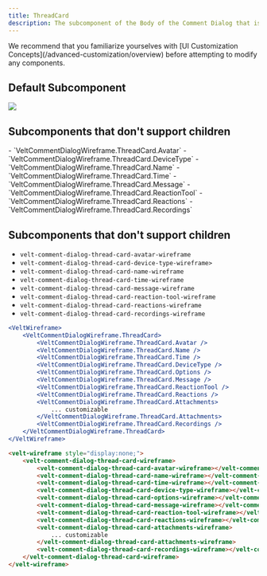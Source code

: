 ```yaml
---
title: ThreadCard
description: The subcomponent of the Body of the Comment Dialog that is used to show attachments added to a Comment reply.
---
```


<Note>
We recommend that you familiarize yourselves with [UI Customization Concepts](/advanced-customization/overview) before attempting to modify any components.
</Note>

## Default Subcomponent
![](/images/customization/threadcard-attachments.png)
## Subcomponents that don't support children
<Tabs>

<Tab title="React / Next.js">
- `VeltCommentDialogWireframe.ThreadCard.Avatar`
- `VeltCommentDialogWireframe.ThreadCard.DeviceType`
- `VeltCommentDialogWireframe.ThreadCard.Name`
- `VeltCommentDialogWireframe.ThreadCard.Time`
- `VeltCommentDialogWireframe.ThreadCard.Message`
- `VeltCommentDialogWireframe.ThreadCard.ReactionTool`
- `VeltCommentDialogWireframe.ThreadCard.Reactions`
- `VeltCommentDialogWireframe.ThreadCard.Recordings`

</Tab>
<Tab title="HTML">


## Subcomponents that don't support children

- `velt-comment-dialog-thread-card-avatar-wireframe`
- `velt-comment-dialog-thread-card-device-type-wireframe>`
- `velt-comment-dialog-thread-card-name-wireframe`
- `velt-comment-dialog-thread-card-time-wireframe`
- `velt-comment-dialog-thread-card-message-wireframe`
- `velt-comment-dialog-thread-card-reaction-tool-wireframe`
- `velt-comment-dialog-thread-card-reactions-wireframe`
- `velt-comment-dialog-thread-card-recordings-wireframe`

</Tab>

</Tabs>

<RequestExample>

```jsx React / Next.js
<VeltWireframe>
    <VeltCommentDialogWireframe.ThreadCard>
        <VeltCommentDialogWireframe.ThreadCard.Avatar />
        <VeltCommentDialogWireframe.ThreadCard.Name />
        <VeltCommentDialogWireframe.ThreadCard.Time />
        <VeltCommentDialogWireframe.ThreadCard.DeviceType />
        <VeltCommentDialogWireframe.ThreadCard.Options />
        <VeltCommentDialogWireframe.ThreadCard.Message />
        <VeltCommentDialogWireframe.ThreadCard.ReactionTool />
        <VeltCommentDialogWireframe.ThreadCard.Reactions />
        <VeltCommentDialogWireframe.ThreadCard.Attachments>
            ... customizable
        </VeltCommentDialogWireframe.ThreadCard.Attachments>    
        <VeltCommentDialogWireframe.ThreadCard.Recordings />
    </VeltCommentDialogWireframe.ThreadCard>
</VeltWireframe>
```

```HTML HTML
<velt-wireframe style="display:none;">
    <velt-comment-dialog-thread-card-wireframe>
        <velt-comment-dialog-thread-card-avatar-wireframe></velt-comment-dialog-thread-card-avatar-wireframe>
        <velt-comment-dialog-thread-card-name-wireframe></velt-comment-dialog-thread-card-name-wireframe>
        <velt-comment-dialog-thread-card-time-wireframe></velt-comment-dialog-thread-card-time-wireframe>
        <velt-comment-dialog-thread-card-device-type-wireframe></velt-comment-dialog-thread-card-device-type-wireframe>
        <velt-comment-dialog-thread-card-options-wireframe></velt-comment-dialog-thread-card-options-wireframe>
        <velt-comment-dialog-thread-card-message-wireframe></velt-comment-dialog-thread-card-message-wireframe>
        <velt-comment-dialog-thread-card-reaction-tool-wireframe></velt-comment-dialog-thread-card-reaction-tool-wireframe>
        <velt-comment-dialog-thread-card-reactions-wireframe></velt-comment-dialog-thread-card-reactions-wireframe>
        <velt-comment-dialog-thread-card-attachments-wireframe>
            ... customizable
        </velt-comment-dialog-thread-card-attachments-wireframe>
        <velt-comment-dialog-thread-card-recordings-wireframe></velt-comment-dialog-thread-card-recordings-wireframe>
    </velt-comment-dialog-thread-card-wireframe>
</velt-wireframe>
```

</RequestExample>
